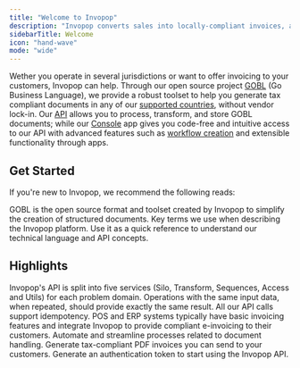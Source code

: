 ```yaml
---
title: "Welcome to Invopop"
description: "Invopop converts sales into locally-compliant invoices, and reports them to the appropriate tax authority in the right format."
sidebarTitle: Welcome
icon: "hand-wave"
mode: "wide"
---
```


Wether you operate in several jurisdictions or want to offer invoicing to your customers, Invopop can help. Through our open source project [GOBL](https://gobl.org) (Go Business Language), we provide a robust toolset to help you generate tax compliant documents in any of our [supported countries](https://www.invopop.com/coverage), without vendor lock-in. Our [API](https://docs.invopop.com/api-ref/introduction) allows you to process, transform, and store GOBL documents; while our [Console](https://console.invopop.com) app gives you code-free and intuitive access to our API with advanced features such as [workflow creation](/guides/features/workflows) and extensible functionality through apps.

## Get Started

If you're new to Invopop, we recommend the following reads:

<CardGroup cols="2">
<Card title="GOBL" icon="code" href="https://docs.gobl.org">
	GOBL is the open source format and toolset created by Invopop to simplify the creation of structured documents.
</Card>
<Card title="Glossary" icon="tag" href="https://docs.gobl.org">
	Key terms we use when describing the Invopop platform. Use it as a quick reference to understand our technical language and API concepts.
</Card>
</CardGroup>

## Highlights

<CardGroup cols="3">
<Card title="API Reference" icon="webhook" href="https://docs.gobl.org">
	Invopop's API is split into five services (Silo, Transform, Sequences, Access and Utils) for each problem domain.
</Card>
<Card title="Idempotence" icon="rotate-right" href="https://docs.gobl.org">
	Operations with the same input data, when repeated, should provide exactly the same result. All our API calls support idempotency.
</Card>
<Card title="White Label" icon="tag" href="https://docs.gobl.org">
	<Tooltip tip="Point-of-Sale">POS</Tooltip> and <Tooltip tip="Enterprise Resource Planning">ERP</Tooltip> systems typically have basic invoicing features and integrate Invopop to provide compliant e-invoicing to their customers.
</Card>
<Card title="Workflows" icon="tag" href="https://docs.gobl.org">
	Automate and streamline processes related to document handling.
</Card>
<Card title="PDF Invoice" icon="file-lines" href="https://docs.gobl.org">
	Generate tax-compliant PDF invoices you can send to your customers.
</Card>
<Card title="Authentication" icon="tag" href="https://docs.gobl.org">
	Generate an authentication token to start using the Invopop API.
</Card>
</CardGroup>